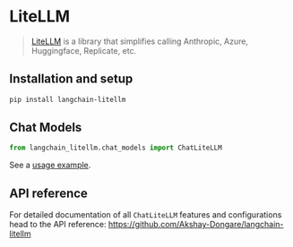 # LiteLLM

>[LiteLLM](https://github.com/BerriAI/litellm) is a library that simplifies calling Anthropic, Azure, Huggingface, Replicate, etc.

## Installation and setup

```bash
pip install langchain-litellm
```

## Chat Models
```python
from langchain_litellm.chat_models import ChatLiteLLM
```
See a [usage example](docs/docs/integrations/chat/litellm.ipynb).
## API reference
For detailed documentation of all `ChatLiteLLM` features and configurations head to the API reference: https://github.com/Akshay-Dongare/langchain-litellm

